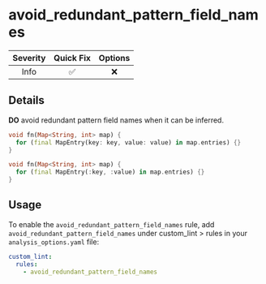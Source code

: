 # avoid_redundant_pattern_field_names

| Severity | Quick Fix | Options |
|:--------:|:---------:|:-------:|
|   Info   |    ✅     |   ❌    |

## Details

**DO** avoid redundant pattern field names when it can be inferred.

```dart title="Bad"
void fn(Map<String, int> map) {
  for (final MapEntry(key: key, value: value) in map.entries) {}
}
```

```dart title="Good"
void fn(Map<String, int> map) {
  for (final MapEntry(:key, :value) in map.entries) {}
}
```

## Usage

To enable the `avoid_redundant_pattern_field_names` rule, add `avoid_redundant_pattern_field_names` under custom_lint > rules in your `analysis_options.yaml` file:

```yaml
custom_lint:
  rules:
    - avoid_redundant_pattern_field_names
```

